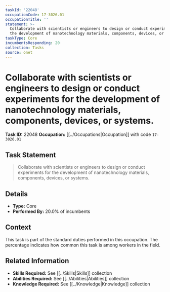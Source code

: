 ```yaml
---
taskId: '22048'
occupationCode: 17-3026.01
occupationTitle: ''
statement: >-
  Collaborate with scientists or engineers to design or conduct experiments for
  the development of nanotechnology materials, components, devices, or systems.
taskType: Core
incumbentsResponding: 20
collection: Tasks
source: onet
---
```

# Collaborate with scientists or engineers to design or conduct experiments for the development of nanotechnology materials, components, devices, or systems.

**Task ID:** 22048
**Occupation:** [[../Occupations|Occupation]] with code `17-3026.01`

## Task Statement

> Collaborate with scientists or engineers to design or conduct experiments for the development of nanotechnology materials, components, devices, or systems.

## Details

- **Type:** Core
- **Performed By:** 20.0% of incumbents

## Context

This task is part of the standard duties performed in this occupation. The percentage indicates how common this task is among workers in the field.

## Related Information

- **Skills Required:** See [[../Skills|Skills]] collection
- **Abilities Required:** See [[../Abilities|Abilities]] collection
- **Knowledge Required:** See [[../Knowledge|Knowledge]] collection
